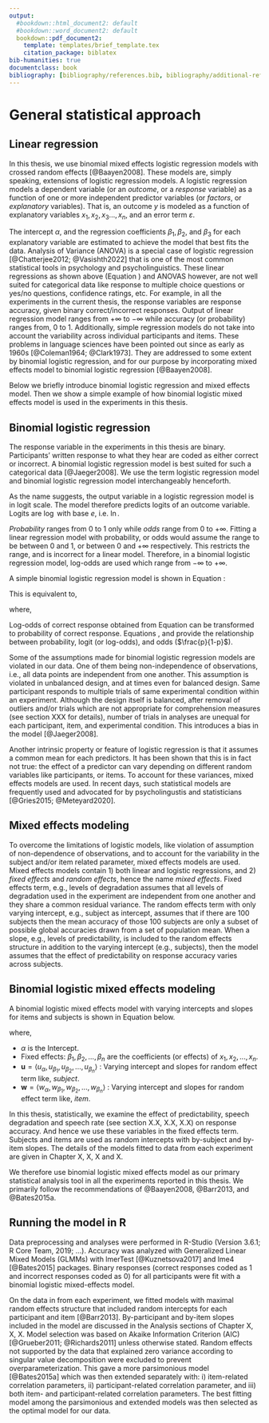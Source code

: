 ```yaml
---
output:
  #bookdown::html_document2: default
  #bookdown::word_document2: default
  bookdown::pdf_document2:
    template: templates/brief_template.tex
    citation_package: biblatex
bib-humanities: true
documentclass: book
bibliography: [bibliography/references.bib, bibliography/additional-references.bib]
---
```


<!-- # Citations, cross-references, and collaboration {#cites-and-refs}  -->
<!-- \chaptermark{Citations and cross-refs} -->

# General statistical approach

## Linear regression

<!-- Analysis of Variance (ANOVA) has been one of the very commonly used statistical tools in psychology, and psycholinguistics [...CITE...], specifically for continuous data.
It is still a common method for continuous data like response times.
However, as early as 19XX, ABC ...CITE... had pointed out one problem in using ANOVA in psycholingusitics.
He pointed out that considering all items to have similar effect on the participants is indeed a fallacy.
Although this helped understand that items are also as different as participants, it did not solve the problem inherent in ANOVA (CITE). -->
In this thesis, we use binomial mixed effects logistic regression models with crossed random effects [@Baayen2008].
These models are, simply speaking, extensions of logistic regression models.
A logistic regression models a dependent variable (or an *outcome*, or a *response* variable) as a function of one or more independent predictor variables (or *factors*, or *explanatory* variables).
That is, an outcome $y$ is modeled as a function of explanatory variables $x_1, x_2, x_3..., x_n$, and an error term $\varepsilon$.


\begin{align} \label{eq:linear_regression}
y =
\alpha + 
\beta_{1}\cdot{x_1} + 
\beta_{2}\cdot{x_2} + ... +
\beta_{n}\cdot{x_n} + \varepsilon 
\end{align}

The intercept $\alpha$, and the regression coefficients $\beta_1, \beta_2,$ and $\beta_3$ for each explanatory variable are estimated to achieve the model that best fits the data.
Analysis of Variance (ANOVA) is a special case of logistic regression [@Chatterjee2012; @Vasishth2022] that is one of the most common statistical tools in psychology and psycholinguistics.
These linear regressions as shown above (Equation \ref{eq:linear_regression}) and ANOVAS however, are not well suited for categorical data like response to multiple choice questions or yes/no questions, confidence ratings, etc.
For example, in all the experiments in the current thesis, the response variables are response accuracy, given binary correct/incorrect responses.
Output of linear regression model ranges from $+\infty$ to $-\infty$ while accuracy (or probability) ranges from, 0 to 1.
Additionally, simple regression models do not take into account the variability across individual participants and items.
These problems in language sciences have been pointed out since as early as 1960s [@Coleman1964; @Clark1973]. <!-- ...CITE language as a fixed effects fallacy... ], and later [ ... ]. -->
They are addressed to some extent by binomial logistic regression, and for our purpose by incorporating mixed effects model to binomial logistic regression [@Baayen2008].

Below we briefly introduce binomial logistic regression and mixed effects model.
Then we show a simple example of how binomial logistic mixed effects model is used in the experiments in this thesis.

## Binomial logistic regression

The response variable in the experiments in this thesis are binary.
Participants' written response to what they hear are coded as either correct or incorrect.
A binomial logistic regression model is best suited for such a categorical data [@Jaeger2008].
We use the term logistic regression model and binomial logistic regression model interchangeably henceforth.

As the name suggests, the output variable in a logistic regression model is in logit scale.
The model therefore predicts logits of an outcome variable.
Logits are $\log$ with base $e$, i.e. $\ln$.

*Probability* ranges from 0 to 1 only while *odds* range from 0 to $+\infty$.
Fitting a linear regression model with probability, or odds would assume the range to be between 0 and 1, or between 0 and $+\infty$ respectively.
This restricts the range, and is incorrect for a linear model.
Therefore, in a binomial logistic regression model, log-odds are used which range from $-\infty$ to $+\infty$.

A simple binomial logistic regression model is shown in Equation \ref{eq:simple_logistic}:

\begin{align} \label{eq:simple_logistic}
\ln(\frac{p}{1-p}) =
\alpha + 
\beta_{1}\cdot{x_1} + 
\beta_{2}\cdot{x_2} + ... +
\beta_{n}\cdot{x_n} + \varepsilon
\end{align}

This is equivalent to,

\begin{align} \label{eq:logit-to-prob_long}
p &=
{\frac{exp(\alpha + 
\beta_{1}\cdot{x_1} + 
\beta_{2}\cdot{x_2} + ... +
\beta_{n}\cdot{x_n} + \varepsilon)}
{1 + exp (\alpha + 
\beta_{1}\cdot{x_1} + 
\beta_{2}\cdot{x_2} + ... +
\beta_{n}\cdot{x_n} + \varepsilon)}}\\ \label{eq:logit-to-prob_short}
&= {\frac{exp(\ln(\frac{p}{1-p}))}{1 + exp (\ln(\frac{p}{1-p}))}}
\end{align}

where,

\begin{align} \label{eq:logiteq}
\ln(\frac{p}{1-p}) =
{logit}(p)
\end{align}

<!-- \begin{align} \label{eq:logit-to-prob} -->
<!-- Pr(Y_i=1|X_i) = -->
<!-- {\frac{exp(\beta_0 + \beta_1X_i + \beta_2X_2 + ... + \beta_3X_{n})} -->
<!-- {1 + exp (\beta_0 + \beta_1X_i + \beta_2X_2 + ... + \beta_3X_{n})}} -->
<!-- \end{align} -->
Log-odds of correct response obtained from Equation \ref{eq:simple_logistic} can be transformed to probability of correct response. Equations \ref{eq:logit-to-prob_short}, and \ref{eq:logiteq} provide the relationship between probability, logit (or log-odds), and odds ($\frac{p}{1-p}$).

Some of the assumptions made for binomial logistic regression models are violated in our data.
One of them being non-independence of observations, i.e., all data points are independent from one another.
This assumption is violated in unbalanced design, and at times even for balanced design.
Same participant responds to multiple trials of same experimental condition within an experiment.
Although the design itself is balanced, after removal of outliers and/or trials which are not appropriate for comprehension measures (see section XXX for details), number of trials in analyses are unequal for each participant, item, and experimental condition.
This introduces a bias in the model [@Jaeger2008].

Another intrinsic property or feature of logistic regression is that it assumes a common mean for each predictors.
It has been shown that this is in fact not true: the effect of a predictor can vary depending on different random variables like participants, or items.
To account for these variances, mixed effects models are used.
In recent days, such statistical models are frequently used and advocated for by psycholingustis and statisticians [@Gries2015; @Meteyard2020]. 

## Mixed effects modeling

To overcome the limitations of logistic models, like violation of assumption of non-dependence of observations, and to account for the variability in the subject and/or item related parameter, mixed effects models are used.
Mixed effects models contain 1) both linear and logistic regressions, and 2) *fixed effects* and *random effects*, hence the name *mixed effects*.
Fixed effects term, e.g., levels of degradation assumes that all levels of degradation used in the experiment are independent from one another and they share a common residual variance.
The random effects term with only varying intercept, e.g., subject as intercept, assumes that if there are 100 subjects then the mean accuracy of those 100 subjects are only a subset of possible global accuracies drawn from a set of population mean.
When a slope, e.g., levels of predictability, is included to the random effects structure in addition to the varying intercept (e.g., subjects), then the model assumes that the effect of predictability on response accuracy varies across subjects.

## Binomial logistic mixed effects modeling {#binomial-logistic-mixed-effects-model}

A binomial logistic mixed effects model with varying intercepts and slopes for items and subjects is shown in Equation \ref{eq:mixed_effects} below.
<!-- \begin{align} -->
<!-- \ln (\frac{p}{1-p}) = \nonumber\\ -->
<!-- \alpha + u_{\alpha} + w_{\alpha} + \nonumber\\ -->
<!-- (\beta_{1} + u_{\beta_{1}} + w_{\beta_{1}})\cdot {x_1} + \nonumber\\ -->
<!-- (\beta_{2} + u_{\beta_{2}} + w_{\beta_{2}})\cdot {x_2} + ... + \nonumber\\ -->
<!-- (\beta_{n} + u_{\beta_{n}} + w_{\beta_{n}})\cdot {x_n} -->
<!-- \end{align} -->
\begin{align} \label{eq:mixed_effects}
\ln (\frac{p}{1-p}) = \alpha + u_{\alpha} + w_{\alpha} +
                      (\beta_{1} + u_{\beta_{1}} + w_{\beta_{1}})\cdot {x_1} + \nonumber\\
                      (\beta_{2} + u_{\beta_{2}} + w_{\beta_{2}})\cdot {x_2} + ... +
                      (\beta_{n} + u_{\beta_{n}} + w_{\beta_{n}})\cdot {x_n} 
\end{align}

where,

- $\alpha$ is the Intercept.
- Fixed effects: $\beta_{1}, \beta_{2}, ..., \beta_{n}$ are the coefficients (or effects) of $x_1, x_2, ...,x_n$.
- $\boldsymbol{u} = \langle u_{\alpha}, u_{\beta_1}, u_{\beta_2}, ..., u_{\beta_n} \rangle$ : Varying intercept and slopes for random effect term like, *subject*.
- $\boldsymbol{w} = \langle w_{\alpha}, w_{\beta_1}, w_{\beta_2}, ..., w_{\beta_n} \rangle$ : Varying intercept and slopes for random effect term like, *item*.


In this thesis, statistically, we examine the effect of predictability, speech degradation and speech rate (see section X.X, X.X, X.X) on response accuracy.
And hence we use these variables in the fixed effects term.
Subjects and items are used as random intercepts with by-subject and by-item slopes.
The details of the models fitted to data from each experiment are given in Chapter X, X, X and X.

We therefore use binomial logistic mixed effects model as our primary statistical analysis tool in all the experiments reported in this thesis. We primarily follow the recommendations of @Baayen2008, @Barr2013, and @Bates2015a.

## Running the model in R {#analysis-main}

Data preprocessing and analyses were performed in R-Studio (Version 3.6.1; R Core Team, 2019; ...).
Accuracy was analyzed with Generalized Linear Mixed Models (GLMMs) with lmerTest [@Kuznetsova2017] and lme4 [@Bates2015] packages.
Binary responses (correct responses coded as 1 and incorrect responses coded as 0) for all participants were fit with a binomial logistic mixed-effects model.
<!-- Noise condition (categorical; 4-, 6-, and 8-bands), target word predictability (categorical; HP, MP, LP), global noise context (categorical; predictable channel context and unpredictable channel context), and the interaction of noise condition and target word predictability were included in the fixed effects. -->

On the data in from each experiment, we fitted models with maximal random effects structure that included random intercepts for each participant and item [@Barr2013].
By-participant and by-item slopes included in the model are discussed in the Analysis sections of Chapter X, X, X.
<!-- To find the optimal model for the data, non-significant higher-order interactions were excluded from the fixed-effects structure (and from the random-effects structure) in a stepwise manner. -->
Model selection was based on Akaike Information Criterion (AIC) [@Grueber2011; @Richards2011] unless otherwise stated.
Random effects not supported by the data that explained zero variance according to singular value decomposition were excluded to prevent overparameterization.
This gave a more parsimonious model [@Bates2015a] which was then extended separately with: i) item-related correlation parameters, ii) participant-related correlation parameter, and iii) both item- and participant-related correlation parameters.
The best fitting model among the parsimonious and extended models was then selected as the optimal model for our data.
<!-- ## Bayesian statistical methods -->
 
<!-- https://tex.stackexchange.com/questions/75764/how-do-you-make-numbered-equations-in-latex -->
